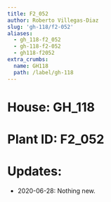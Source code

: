 ```yaml
---
title: F2_052
author: Roberto Villegas-Diaz
slug: 'gh-118/f2-052'
aliases:
  - gh_118-f2_052
  - gh-118-f2-052
  - gh118-f2052
extra_crumbs:
  name: GH118
  path: /label/gh-118
---
```


# **House**: GH_118
# **Plant ID**: F2_052
# **Updates**: 
 - 2020-06-28: Nothing new.
